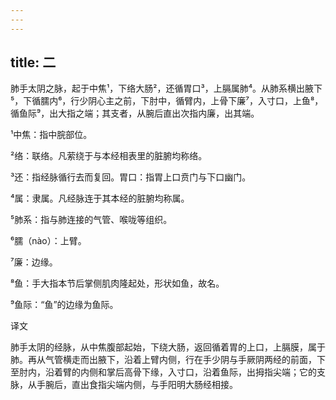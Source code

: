 ```yaml
---
---
---
```

title: 二
---




肺手太阴之脉，起于中焦¹，下络大肠²，还循胃口³，上膈属肺⁴。从肺系横出腋下⁵，下循臑内⁶，行少阴心主之前，下肘中，循臂内，上骨下廉⁷，入寸口，上鱼⁸，循鱼际⁹，出大指之端；其支者，从腕后直出次指内廉，出其端。

¹中焦：指中脘部位。

²络：联络。凡萦绕于与本经相表里的脏腑均称络。

³还：指经脉循行去而复回。胃口：指胃上口贲门与下口幽门。

⁴属：隶属。凡经脉连于其本经的脏腑均称属。

⁵肺系：指与肺连接的气管、喉咙等组织。

⁶臑（nào）：上臂。

⁷廉：边缘。

⁸鱼：手大指本节后掌侧肌肉隆起处，形状如鱼，故名。

⁹鱼际：“鱼”的边缘为鱼际。

译文

肺手太阴的经脉，从中焦腹部起始，下绕大肠，返回循着胃的上口，上膈膜，属于肺。再从气管横走而出腋下，沿着上臂内侧，行在手少阴与手厥阴两经的前面，下至肘内，沿着臂的内侧和掌后高骨下缘，入寸口，沿着鱼际，出拇指尖端；它的支脉，从手腕后，直出食指尖端内侧，与手阳明大肠经相接。